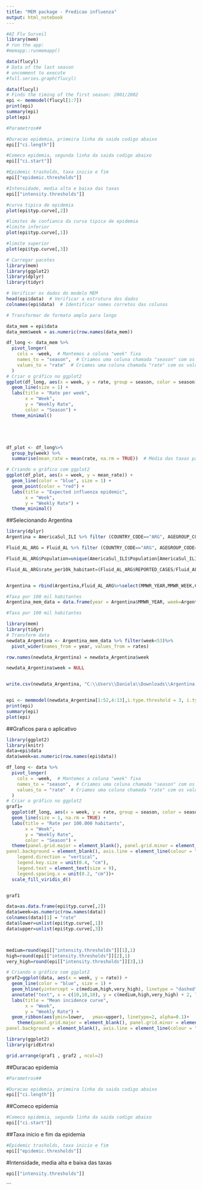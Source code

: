 ---
title: "MEM package - Predicao influenza"
output: html_notebook
---


```{r}
#AI Flu Surveil
library(mem)
# run the app:
#memapp::runmemapp()
```

```{r}
data(flucyl)
# Data of the last season
# uncomment to execute
#full.series.graph(flucyl)
```
```{r}
data(flucyl)
# Finds the timing of the first season: 2001/2002
epi <- memmodel(flucyl[1:7])
print(epi)
summary(epi)
plot(epi)
```


```{r}
#Parametros##

#Duracao epidemia, primeira linha da saida codigo abaixo 
epi[["ci.length"]]

#Comeco epidemia, segunda linha da saida codigo abaixo 
epi[["ci.start"]]

#Epidemic trasholds, taxa inicio e fim
epi[["epidemic.thresholds"]]

#Intensidade, media alta e baixa das taxas
epi[["intensity.thresholds"]]

#curva tipica de epidemia
plot(epi$typ.curve[,2])

#limites de confianca da curva tipica de epidemia
#limite inferior
plot(epi$typ.curve[,1])

#limite superior
plot(epi$typ.curve[,3])

```


```{r}
# Carregar pacotes
library(mem)
library(ggplot2)
library(dplyr)
library(tidyr)

# Verificar os dados do modelo MEM
head(epi$data)  # Verificar a estrutura dos dados
colnames(epi$data)  # Identificar nomes corretos das colunas

# Transformar de formato amplo para longo

data_mem = epi$data
data_mem$week = as.numeric(row.names(data_mem))

df_long <- data_mem %>%
  pivot_longer(
    cols = -week,  # Mantemos a coluna "week" fixa
    names_to = "season",  # Criamos uma coluna chamada "season" com os nomes das temporadas
    values_to = "rate"  # Criamos uma coluna chamada "rate" com os valores das taxas
  )
# Criar o gráfico no ggplot2
ggplot(df_long, aes(x = week, y = rate, group = season, color = season)) +
  geom_line(size = 1) +
  labs(title = "Rate per week",
       x = "Week",
       y = "Weekly Rate",
       color = "Season") +
  theme_minimal()





df_plot <- df_long%>%
  group_by(week) %>%
  summarise(mean_rate = mean(rate, na.rm = TRUE))  # Média das taxas padronizadas

# Criando o gráfico com ggplot2
ggplot(df_plot, aes(x = week, y = mean_rate)) +
  geom_line(color = "blue", size = 1) +
  geom_point(color = "red") +
  labs(title = "Expected influenza epidemic",
       x = "Week",
       y = "Weekly Rate") +
  theme_minimal()


```
##Selecionando Argentina

```{r}
library(dplyr)
Argentina = AmericaSul_ILI %>% filter (COUNTRY_CODE=="ARG", AGEGROUP_CODE=="All", CASE_INFO=="ILI",MMWR_YEAR<2024) %>% select(MMWR_YEAR,MMWR_WEEK,COUNTRY_AREA_TERRITORY,rate_per10k_habitant,Population)

Fluid_AL_ARG = Fluid_AL %>% filter (COUNTRY_CODE=="ARG", AGEGROUP_CODE=="All", CASE_INFO=="ILI",MMWR_YEAR==2024) %>% select(MMWR_YEAR,MMWR_WEEK,COUNTRY_AREA_TERRITORY,REPORTED_CASES)

Fluid_AL_ARG$Population=unique(AmericaSul_ILI$Population[AmericaSul_ILI$COUNTRY_CODE=="ARG"& AmericaSul_ILI$AGEGROUP_CODE=="All"& AmericaSul_ILI$CASE_INFO=="ILI"&AmericaSul_ILI$MMWR_YEAR==2024])

Fluid_AL_ARG$rate_per10k_habitant=(Fluid_AL_ARG$REPORTED_CASES/Fluid_AL_ARG$Population)*10000


Argentina = rbind(Argentina,Fluid_AL_ARG%>%select(MMWR_YEAR,MMWR_WEEK,COUNTRY_AREA_TERRITORY,rate_per10k_habitant,Population))

#Taxa por 100 mil habitantes
Argentina_mem_data = data.frame(year = Argentina$MMWR_YEAR, week=Argentina$MMWR_WEEK,rates=Argentina$rate_per10k_habitant*10)

#Taxa por 100 mil habitantes
```

```{r}
library(mem)
library(tidyr)
# Transform data
newdata_Argentina <- Argentina_mem_data %>% filter(week<53)%>%
  pivot_wider(names_from = year, values_from = rates)

row.names(newdata_Argentina) = newdata_Argentina$week

newdata_Argentina$week = NULL


write.csv(newdata_Argentina, "C:\\Users\\Daniela\\Downloads\\Argentina.csv")


epi <- memmodel(newdata_Argentina[1:52,4:13],i.type.threshold = 3, i.type.intensity = 3, i.type.curve = 3)
print(epi)
summary(epi)
plot(epi)

```

##Graficos para o aplicativo
```{r}
library(ggplot2)
library(knitr)
data=epi$data
data$week=as.numeric(row.names(epi$data))

df_long <- data %>%
  pivot_longer(
    cols = -week,  # Mantemos a coluna "week" fixa
    names_to = "season",  # Criamos uma coluna chamada "season" com os nomes das temporadas
    values_to = "rate"  # Criamos uma coluna chamada "rate" com os valores das taxas
  )
# Criar o gráfico no ggplot2
graf1= 
  ggplot(df_long, aes(x = week, y = rate, group = season, color = season)) +
  geom_line(size = 1, na.rm = TRUE) +
  labs(title = "Rate per 100.000 habitants",
       x = "Week",
       y = "Weekly Rate",
       color = "Season") +
  theme(panel.grid.major = element_blank(), panel.grid.minor = element_blank(),
panel.background = element_blank(), axis.line = element_line(colour = "black"), plot.title = element_text(hjust=0.5), legend.title = element_blank(), legend.position = "right",
    legend.direction = "vertical",
    legend.key.size = unit(0.4, "cm"),
    legend.text = element_text(size = 9),
    legend.spacing.x = unit(0.2, "cm"))+
  scale_fill_viridis_d()


graf1

data=as.data.frame(epi$typ.curve[,2])
data$week=as.numeric(row.names(data))
colnames(data)[1] = "rate"
data$lower=unlist(epi$typ.curve[,1])
data$upper=unlist(epi$typ.curve[,3])



medium=round(epi[["intensity.thresholds"]][1],1)
high=round(epi[["intensity.thresholds"]][2],1)
very_high=round(epi[["intensity.thresholds"]][3],1)

# Criando o gráfico com ggplot2
graf2=ggplot(data, aes(x = week, y = rate)) +
  geom_line(color = "blue", size = 1) +
  geom_hline(yintercept = c(medium,high,very_high), linetype = "dashed", color = c("darkgreen","darkorange","darkred"))+
  annotate("text", x = c(10,10,10), y = c(medium,high,very_high) + 2, label = c( paste("medium =", round(medium, 1)),paste("high =", round(high, 1)), paste("very high =", round(very_high, 1))),color = c("darkgreen","darkorange","darkred"))  +
  labs(title = "Mean incidence curve",
       x = "Week",
       y = "Weekly Rate") +
  geom_ribbon(aes(ymin=lower,   ymax=upper), linetype=2, alpha=0.1)+
    theme(panel.grid.major = element_blank(), panel.grid.minor = element_blank(),
panel.background = element_blank(), axis.line = element_line(colour = "black"),legend.position = "bottom", legend.justification = "left", legend.text = element_text(size = 10), plot.title = element_text(hjust=0.5), legend.title = element_blank())

library(ggplot2)
library(gridExtra)

grid.arrange(graf1 , graf2 , ncol=2)
```
##Duracao epidemia
```{r}
#Parametros##

#Duracao epidemia, primeira linha da saida codigo abaixo 
epi[["ci.length"]]
```

##Comeco epidemia
```{r}
#Comeco epidemia, segunda linha da saida codigo abaixo 
epi[["ci.start"]]
```

##Taxa inicio e fim da epidemia
```{r}
#Epidemic trasholds, taxa inicio e fim
epi[["epidemic.thresholds"]]
```


#Intensidade, media alta e baixa das taxas
```{r}
epi[["intensity.thresholds"]]
```

```

